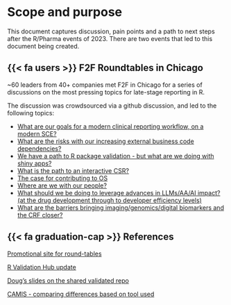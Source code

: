 # Scope and purpose {.unnumbered}

This document captures discussion, pain points and a path to next steps 
after the R/Pharma events of 2023. There are two events that led to 
this document being created.

::: {.callout-note icon=false}

## {{< fa users >}} F2F Roundtables in Chicago

~60 leaders from 40+ companies met F2F in Chicago for a series of
discussions on the most pressing topics for late-stage reporting in R. 

The discussion was crowdsourced via a github discussion, and led to the 
following topics:

- [What are our goals for a modern clinical reporting workflow, on a modern SCE?](/modern-sce.html)
- [What are the risks with our increasing external business code dependencies?](/os-depends.html)
- [We have a path to R package validation - but what are we doing with shiny apps?](/validate-shiny.html)
- [What is the path to an interactive CSR?](/shiny-csr.html)
- [The case for contributing to OS](/case-os.html)
- [Where are we with our people?](/change-management.html)
- [What should we be doing to leverage advances in LLMs/AA/AI impact? (at the drug development through to developer efficiency levels)](/llms.html)
- [What are the barriers bringing imaging/genomics/digital biomarkers and the CRF closer?](/multi-modal.html)

:::

::: {.callout-note icon=false}

## {{< fa graduation-cap >}} References

[Promotional site for round-tables](https://rinpharma.github.io/positconf-roundtables-2023/)

[R Validation Hub update](https://pharmar.github.io/events-rpharma2023/)

[Doug's slides on the shared validated repo](https://pharmar.github.io/events-positconf2023/#/title-slide)

[CAMIS - comparing differences based on tool used](https://psiaims.github.io/CAMIS/)

:::
